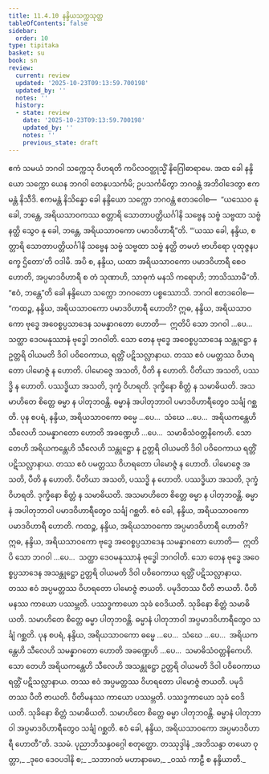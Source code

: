 ```yaml
---
title: 11.4.10 နန္ဒိယသက္ကသုတ္တ
tableOfContents: false
sidebar:
  order: 10
type: tipitaka
basket: su
book: sn
review:
  current: review
  updated: '2025-10-23T09:13:59.700198'
  updated_by: ''
  notes: ''
  history:
  - state: review
    date: '2025-10-23T09:13:59.700198'
    updated_by: ''
    notes: ''
    previous_state: draft
---
```



<ReviewStatus review={frontmatter.review} showDetails={true} />

<HypothesisAnnotation frontmatter={frontmatter} />

<DynamicBreadcrumb />

<Division number="1036" book="sn" e="ch" v="18" p="433">

<Paragraph number="2035" book="sn">
ဧကံ သမယံ ဘဂဝါ သက္ကေသု ဝိဟရတိ ကပိလဝတ္ထုသ္မိံ နိဂြေါဓာရာမေ. အထ ခေါ နန္ဒိယော သက္ကော ယေန ဘဂဝါ တေနုပသင်္ကမိ; ဥပသင်္ကမိတွာ ဘဂဝန္တံ အဘိဝါဒေတွာ ဧကမန္တံ နိသီဒိ. ဧကမန္တံ နိသိန္နော ခေါ နန္ဒိယော သက္ကော ဘဂဝန္တံ ဧတဒဝေါစ—  “ယဿေဝ နု ခေါ, ဘန္တေ, အရိယသာဝကဿ စတ္တာရိ သောတာပတ္တိယင်္ဂါနိ သဗ္ဗေန သဗ္ဗံ သဗ္ဗထာ သဗ္ဗံ နတ္ထိ သွေဝ နု ခေါ, ဘန္တေ, အရိယသာဝကော ပမာဒဝိဟာရီ”တိ.
</Paragraph>

<Paragraph number="2036" book="sn">
“‘ယဿ ခေါ, နန္ဒိယ, စတ္တာရိ သောတာပတ္တိယင်္ဂါနိ သဗ္ဗေန သဗ္ဗံ သဗ္ဗထာ သဗ္ဗံ နတ္ထိ တမဟံ ဗာဟိရော ပုထုဇ္ဇနပက္ခေ ဌိတော’တိ ဝဒါမိ. အပိ စ, နန္ဒိယ, ယထာ အရိယသာဝကော ပမာဒဝိဟာရီ စေဝ ဟောတိ, အပ္ပမာဒဝိဟာရီ စ တံ သုဏာဟိ, သာဓုကံ မနသိ ကရောဟိ; ဘာသိဿာမီ”တိ. “ဧဝံ, ဘန္တေ”တိ ခေါ နန္ဒိယော သက္ကော ဘဂဝတော ပစ္စဿောသိ. ဘဂဝါ ဧတဒဝေါစ—
</Paragraph>

<Paragraph number="2037" book="sn">
“ကထဉ္စ, နန္ဒိယ, အရိယသာဝကော ပမာဒဝိဟာရီ ဟောတိ? ဣဓ, နန္ဒိယ, အရိယသာဝကော ဗုဒ္ဓေ အဝေစ္စပ္ပသာဒေန သမန္နာဂတော ဟောတိ—  ဣတိပိ သော ဘဂဝါ …ပေ…  သတ္ထာ ဒေဝမနုဿာနံ ဗုဒ္ဓေါ ဘဂဝါတိ. သော တေန ဗုဒ္ဓေ အဝေစ္စပ္ပသာဒေန သန္တုဋ္ဌော န ဥတ္တရိ ဝါယမတိ ဒိဝါ ပဝိဝေကာယ, ရတ္တိံ ပဋိသလ္လာနာယ. တဿ ဧဝံ ပမတ္တဿ ဝိဟရတော ပါမောဇ္ဇံ န ဟောတိ. ပါမောဇ္ဇေ အသတိ, ပီတိ န ဟောတိ. ပီတိယာ အသတိ, ပဿဒ္ဓိ န ဟောတိ. ပဿဒ္ဓိယာ အသတိ, ဒုက္ခံ ဝိဟရတိ. ဒုက္ခိနော စိတ္တံ န သမာဓိယတိ. အသမာဟိတေ စိတ္တေ ဓမ္မာ န ပါတုဘဝန္တိ. ဓမ္မာနံ အပါတုဘာဝါ ပမာဒဝိဟာရီတွေဝ သင်္ချံ ဂစ္ဆတိ.
</Paragraph>

<Paragraph number="2038" book="sn">
ပုန စပရံ, နန္ဒိယ, အရိယသာဝကော ဓမ္မေ …ပေ…  သံဃေ …ပေ…  အရိယကန္တေဟိ သီလေဟိ သမန္နာဂတော ဟောတိ အခဏ္ဍေဟိ …ပေ…  သမာဓိသံဝတ္တနိကေဟိ. သော တေဟိ အရိယကန္တေဟိ သီလေဟိ သန္တုဋ္ဌော န ဥတ္တရိ ဝါယမတိ ဒိဝါ ပဝိဝေကာယ ရတ္တိံ ပဋိသလ္လာနာယ. တဿ ဧဝံ ပမတ္တဿ ဝိဟရတော ပါမောဇ္ဇံ န ဟောတိ. ပါမောဇ္ဇေ အသတိ, ပီတိ န ဟောတိ. ပီတိယာ အသတိ, ပဿဒ္ဓိ န ဟောတိ. ပဿဒ္ဓိယာ အသတိ, ဒုက္ခံ ဝိဟရတိ. ဒုက္ခိနော စိတ္တံ န သမာဓိယတိ. အသမာဟိတေ စိတ္တေ ဓမ္မာ န ပါတုဘဝန္တိ. ဓမ္မာနံ အပါတုဘာဝါ ပမာဒဝိဟာရီတွေဝ သင်္ချံ ဂစ္ဆတိ. ဧဝံ ခေါ, နန္ဒိယ, အရိယသာဝကော ပမာဒဝိဟာရီ ဟောတိ.
</Paragraph>

<Paragraph number="2039" book="sn">
ကထဉ္စ, နန္ဒိယ, အရိယသာဝကော အပ္ပမာဒဝိဟာရီ ဟောတိ? ဣဓ, နန္ဒိယ, အရိယသာဝကော ဗုဒ္ဓေ အဝေစ္စပ္ပသာဒေန သမန္နာဂတော ဟောတိ—  ဣတိပိ သော ဘဂဝါ …ပေ…  သတ္ထာ ဒေဝမနုဿာနံ ဗုဒ္ဓေါ ဘဂဝါတိ. သော တေန ဗုဒ္ဓေ အဝေစ္စပ္ပသာဒေန အသန္တုဋ္ဌော ဥတ္တရိ ဝါယမတိ ဒိဝါ ပဝိဝေကာယ ရတ္တိံ ပဋိသလ္လာနာယ. တဿ ဧဝံ အပ္ပမတ္တဿ ဝိဟရတော ပါမောဇ္ဇံ ဇာယတိ. ပမုဒိတဿ ပီတိ ဇာယတိ. ပီတိမနဿ ကာယော ပဿမ္ဘတိ. ပဿဒ္ဓကာယော သုခံ ဝေဒိယတိ. သုခိနော စိတ္တံ သမာဓိယတိ. သမာဟိတေ စိတ္တေ ဓမ္မာ ပါတုဘဝန္တိ. ဓမ္မာနံ ပါတုဘာဝါ အပ္ပမာဒဝိဟာရီတွေဝ သင်္ချံ ဂစ္ဆတိ.
</Paragraph>

<Paragraph number="2040" book="sn">
ပုန စပရံ, နန္ဒိယ, အရိယသာဝကော ဓမ္မေ …ပေ…  သံဃေ …ပေ…  အရိယကန္တေဟိ သီလေဟိ သမန္နာဂတော ဟောတိ အခဏ္ဍေဟိ …ပေ…  သမာဓိသံဝတ္တနိကေဟိ. သော တေဟိ အရိယကန္တေဟိ သီလေဟိ အသန္တုဋ္ဌော ဥတ္တရိ ဝါယမတိ ဒိဝါ ပဝိဝေကာယ ရတ္တိံ ပဋိသလ္လာနာယ. တဿ ဧဝံ အပ္ပမတ္တဿ ဝိဟရတော ပါမောဇ္ဇံ ဇာယတိ. ပမုဒိတဿ ပီတိ ဇာယတိ. ပီတိမနဿ ကာယော ပဿမ္ဘတိ. ပဿဒ္ဓကာယော သုခံ ဝေဒိယတိ. သုခိနော စိတ္တံ သမာဓိယတိ. သမာဟိတေ စိတ္တေ ဓမ္မာ ပါတုဘဝန္တိ. ဓမ္မာနံ ပါတုဘာဝါ အပ္ပမာဒဝိဟာရီတွေဝ သင်္ချံ ဂစ္ဆတိ. ဧဝံ ခေါ, နန္ဒိယ, အရိယသာဝကော အပ္ပမာဒဝိဟာရီ ဟောတီ”တိ.

</Paragraph>
</Division>

<Paragraph number="2041" type="center" book="sn">
ဒသမံ.



</Paragraph>

<Paragraph number="2042" type="center" book="sn">
ပုညာဘိသန္ဒဝဂ္ဂေါ စတုတ္ထော.



</Paragraph>

<Paragraph number="2043" type="center" book="sn">
တဿုဒ္ဒါနံ


</Paragraph>

<Paragraph number="2044" type="verses" book="sn">
_အဘိသန္ဒာ တယော ဝုတ္တာ,_  
_ဒုဝေ ဒေဝပဒါနိ စ;_  
_သဘာဂတံ မဟာနာမော,_  
_ဝဿံ ကာဠီ စ နန္ဒိယာတိ._
</Paragraph>